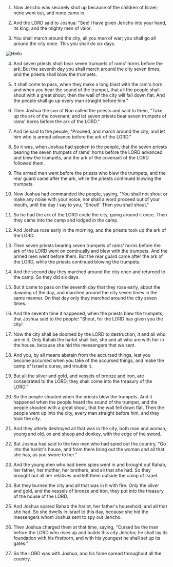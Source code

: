 1. Now Jericho was securely shut up because of the children of Israel; none went out, and none came in.

2. And the LORD said to Joshua: "See! I have given Jericho into your hand, its king, and the mighty men of valor.

3. You shall march around the city, all you men of war; you shall go all around the city once. This you shall do six days.

![Hello](/images/Joshua0603.jpeg)

4. And seven priests shall bear seven trumpets of rams' horns before the ark. But the seventh day you shall march around the city seven times, and the priests shall blow the trumpets.

5. It shall come to pass, when they make a long blast with the ram's horn, and when you hear the sound of the trumpet, that all the people shall shout with a great shout; then the wall of the city will fall down flat. And the people shall go up every man straight before him."

6. Then Joshua the son of Nun called the priests and said to them, "Take up the ark of the covenant, and let seven priests bear seven trumpets of rams' horns before the ark of the LORD."

7. And he said to the people, "Proceed, and march around the city, and let him who is armed advance before the ark of the LORD."

8. So it was, when Joshua had spoken to the people, that the seven priests bearing the seven trumpets of rams' horns before the LORD advanced and blew the trumpets, and the ark of the covenant of the LORD followed them.

9. The armed men went before the priests who blew the trumpets, and the rear guard came after the ark, while the priests continued blowing the trumpets.

10. Now Joshua had commanded the people, saying, "You shall not shout or make any noise with your voice, nor shall a word proceed out of your mouth, until the day I say to you, "Shout!' Then you shall shout."

11. So he had the ark of the LORD circle the city, going around it once. Then they came into the camp and lodged in the camp.

12. And Joshua rose early in the morning, and the priests took up the ark of the LORD.

13. Then seven priests bearing seven trumpets of rams' horns before the ark of the LORD went on continually and blew with the trumpets. And the armed men went before them. But the rear guard came after the ark of the LORD, while the priests continued blowing the trumpets.

14. And the second day they marched around the city once and returned to the camp. So they did six days.

15. But it came to pass on the seventh day that they rose early, about the dawning of the day, and marched around the city seven times in the same manner. On that day only they marched around the city seven times.

16. And the seventh time it happened, when the priests blew the trumpets, that Joshua said to the people: "Shout, for the LORD has given you the city!

17. Now the city shall be doomed by the LORD to destruction, it and all who are in it. Only Rahab the harlot shall live, she and all who are with her in the house, because she hid the messengers that we sent.

18. And you, by all means abstain from the accursed things, lest you become accursed when you take of the accursed things, and make the camp of Israel a curse, and trouble it.

19. But all the silver and gold, and vessels of bronze and iron, are consecrated to the LORD; they shall come into the treasury of the LORD."

20. So the people shouted when the priests blew the trumpets. And it happened when the people heard the sound of the trumpet, and the people shouted with a great shout, that the wall fell down flat. Then the people went up into the city, every man straight before him, and they took the city.

21. And they utterly destroyed all that was in the city, both man and woman, young and old, ox and sheep and donkey, with the edge of the sword.

22. But Joshua had said to the two men who had spied out the country, "Go into the harlot's house, and from there bring out the woman and all that she has, as you swore to her."

23. And the young men who had been spies went in and brought out Rahab, her father, her mother, her brothers, and all that she had. So they brought out all her relatives and left them outside the camp of Israel.

24. But they burned the city and all that was in it with fire. Only the silver and gold, and the vessels of bronze and iron, they put into the treasury of the house of the LORD.

25. And Joshua spared Rahab the harlot, her father's household, and all that she had. So she dwells in Israel to this day, because she hid the messengers whom Joshua sent to spy out Jericho.

26. Then Joshua charged them at that time, saying, "Cursed be the man before the LORD who rises up and builds this city Jericho; he shall lay its foundation with his firstborn, and with his youngest he shall set up its gates."

27. So the LORD was with Joshua, and his fame spread throughout all the country.
